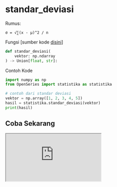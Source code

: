 # standar_deviasi

Rumus:

```
σ = √∑(x - μ)^2 / n
```

Fungsi [sumber kode [disini](https://github.com/slowy07/OpenSeries/blob/main/OpenSeries/statistika.py#L27)]

```python
def standar_deviasi(
    vektor: np.ndarray
) -> Union[float, str]:
```

Contoh Kode

```python
import numpy as np
from OpenSeries import statistika as statistika

# contoh dari standar deviasi
vektor = np.array([1, 2, 3, 4, 5])
hasil = statistika.standar_deviasi(vektor)
print(hasil)

```

## Coba Sekarang

<iframe src="https://replit.com/@ItsArul/standar_deviasi?embed=1&theme=light" className="aspect-video w-full" />
